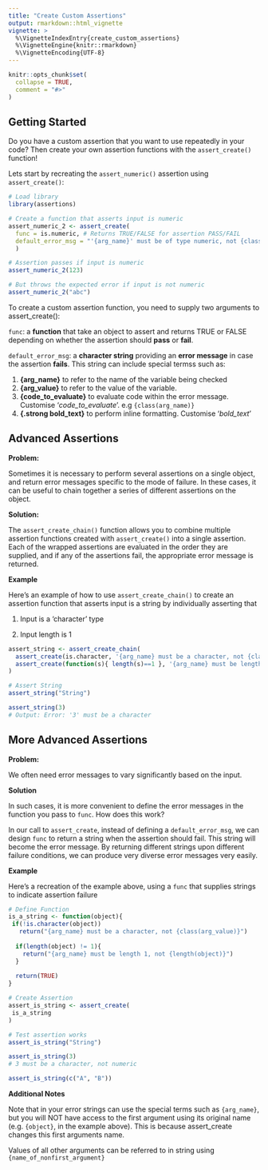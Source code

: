```yaml
---
title: "Create Custom Assertions"
output: rmarkdown::html_vignette
vignette: >
  %\VignetteIndexEntry{create_custom_assertions}
  %\VignetteEngine{knitr::rmarkdown}
  %\VignetteEncoding{UTF-8}
---
```


```r
knitr::opts_chunk$set(
  collapse = TRUE,
  comment = "#>"
)
```

## Getting Started

Do you have a custom assertion that you want to use repeatedly in your code? Then create your own assertion functions with the `assert_create()` function!

Lets start by recreating the `assert_numeric()` assertion using `assert_create()`:

```r
# Load library
library(assertions)

# Create a function that asserts input is numeric
assert_numeric_2 <- assert_create(
  func = is.numeric, # Returns TRUE/FALSE for assertion PASS/FAIL
  default_error_msg = "'{arg_name}' must be of type numeric, not {class(arg_value)}"
  )

# Assertion passes if input is numeric
assert_numeric_2(123)

# But throws the expected error if input is not numeric
assert_numeric_2("abc")

```

To create a custom assertion function, you need to supply two arguments to assert_create():

`func`: a **function** that take an object to assert and returns TRUE or FALSE depending on whether the assertion should **pass** or **fail**.

`default_error_msg`: a **character string** providing an **error message** in case the assertion **fails**. This string can include special termss such as:

1.  **{arg_name}** to refer to the name of the variable being checked
2.  **{arg_value}** to refer to the value of the variable.
3.  **{code_to_evaluate}** to evaluate code within the error message. Customise '*code_to_evaluate*'. e.g `{class(arg_name)}`
4.  **{.strong bold_text}** to perform inline formatting. Customise '*bold_text*'

## Advanced Assertions

**Problem:**

Sometimes it is necessary to perform several assertions on a single object, and return error messages specific to the mode of failure. In these cases, it can be useful to chain together a series of different assertions on the object.

**Solution:**

The `assert_create_chain()` function allows you to combine multiple assertion functions created with `assert_create()` into a single assertion. Each of the wrapped assertions are evaluated in the order they are supplied, and if any of the assertions fail, the appropriate error message is returned.

**Example**

Here's an example of how to use `assert_create_chain()` to create an assertion function that asserts input is a string by individually asserting that

1.  Input is a 'character' type

2.  Input length is 1

```r
assert_string <- assert_create_chain(
  assert_create(is.character, '{arg_name} must be a character, not {class(arg_value)}'),
  assert_create(function(s){ length(s)==1 }, '{arg_name} must be length 1, not {arg_value}')
)

# Assert String
assert_string("String")

assert_string(3)
# Output: Error: '3' must be a character
```


## More Advanced Assertions

**Problem:**

We often need error messages to vary significantly based on the input. 

**Solution**

In such cases, it is more convenient to define the error messages in the function you pass to `func`. 
How does this work?

In our call to `assert_create`, instead of defining a `default_error_msg`, we can design `func` to return a string when the assertion should fail. This string will become the error message. By returning different strings upon different failure conditions, we can produce very diverse error messages very easily.

**Example**

Here's a recreation of the example above, using a `func` that supplies strings to indicate assertion failure

```r
# Define Function
is_a_string <- function(object){
 if(!is.character(object))
   return("{arg_name} must be a character, not {class(arg_value)}")
  
  if(length(object) != 1){
    return("{arg_name} must be length 1, not {length(object)}")
  }
  
  return(TRUE)
}

# Create Assertion
assert_is_string <- assert_create(
 is_a_string
)

# Test assertion works
assert_is_string("String")

assert_is_string(3)
# 3 must be a character, not numeric

assert_is_string(c("A", "B"))
```

**Additional Notes**

Note that in your error strings can use the special terms such as `{arg_name}`, but you will NOT have access to the first argument using its original name (e.g. `{object}`, in the example above). This is because assert_create changes this first arguments name.

Values of all other arguments can be referred to in string using `{name_of_nonfirst_argument}`

